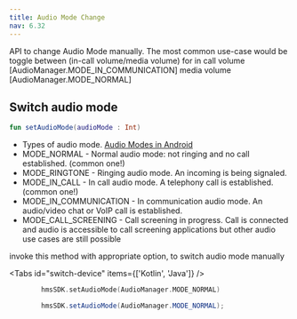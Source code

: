 ---
title: Audio Mode Change
nav: 6.32
---

API to change Audio Mode manually. The most common use-case would be toggle between (in-call volume/media volume) for in call volume [AudioManager.MODE_IN_COMMUNICATION] media volume [AudioManager.MODE_NORMAL]

## Switch audio mode

```kotlin
fun setAudioMode(audioMode : Int)
```

-   Types of audio mode. [Audio Modes in Android](https://developer.android.com/reference/android/media/AudioManager#MODE_IN_COMMUNICATION)
-   MODE_NORMAL - Normal audio mode: not ringing and no call established. (common one!)
-   MODE_RINGTONE - Ringing audio mode. An incoming is being signaled.
-   MODE_IN_CALL - In call audio mode. A telephony call is established.(common one!)
-   MODE_IN_COMMUNICATION - In communication audio mode. An audio/video chat or VoIP call is established.
-   MODE_CALL_SCREENING - Call screening in progress. Call is connected and audio is accessible to call screening applications but other audio use cases are still possible

invoke this method with appropriate option, to switch audio mode manually

<Tabs id="switch-device" items={['Kotlin', 'Java']} />

<Tab id='switch-device-0'>

```kotlin
        hmsSDK.setAudioMode(AudioManager.MODE_NORMAL)
```

</Tab>
<Tab id='switch-device-1'>

```java
        hmsSDK.setAudioMode(AudioManager.MODE_NORMAL);
```

</Tab>
